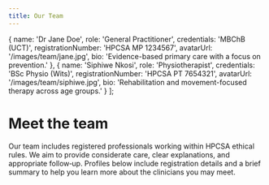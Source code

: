 ```yaml
---
title: Our Team
---
```



  {
    name: 'Dr Jane Doe',
    role: 'General Practitioner',
    credentials: 'MBChB (UCT)',
    registrationNumber: 'HPCSA MP 1234567',
    avatarUrl: '/images/team/jane.jpg',
    bio: 'Evidence-based primary care with a focus on prevention.'
  },
  {
    name: 'Siphiwe Nkosi',
    role: 'Physiotherapist',
    credentials: 'BSc Physio (Wits)',
    registrationNumber: 'HPCSA PT 7654321',
    avatarUrl: '/images/team/siphiwe.jpg',
    bio: 'Rehabilitation and movement-focused therapy across age groups.'
  }
];

# Meet the team

Our team includes registered professionals working within HPCSA ethical rules. We aim to provide considerate care, clear explanations, and appropriate follow‑up. Profiles below include registration details and a brief summary to help you learn more about the clinicians you may meet.

<TeamList items={team} />
